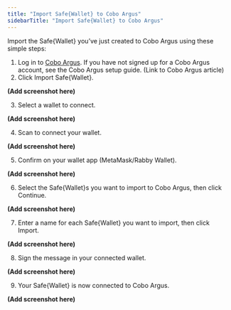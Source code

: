 ```yaml
---
title: "Import Safe{Wallet} to Cobo Argus"
sidebarTitle: "Import Safe{Wallet} to Cobo Argus"
---
```



Import the Safe&#123;Wallet&#125; you’ve just created to Cobo Argus using these simple steps:

1. Log in to [Cobo Argus](https://argus.cobo.com/#/login). If you have not signed up for a Cobo Argus account, see the Cobo Argus setup guide. (Link to Cobo Argus article)
2. Click Import Safe&#123;Wallet&#125;.

**(Add screenshot here)**

3. Select a wallet to connect.

**(Add screenshot here)**

4. Scan to connect your wallet.

**(Add screenshot here)**

5. Confirm on your wallet app (MetaMask/Rabby Wallet).

**(Add screenshot here)**

6. Select the Safe&#123;Wallet&#125;s you want to import to Cobo Argus, then click Continue.

**(Add screenshot here)**

7. Enter a name for each Safe&#123;Wallet&#125; you want to import, then click Import.

**(Add screenshot here)**

8. Sign the message in your connected wallet.

**(Add screenshot here)**

9. Your Safe&#123;Wallet&#125; is now connected to Cobo Argus.

**(Add screenshot here)**
